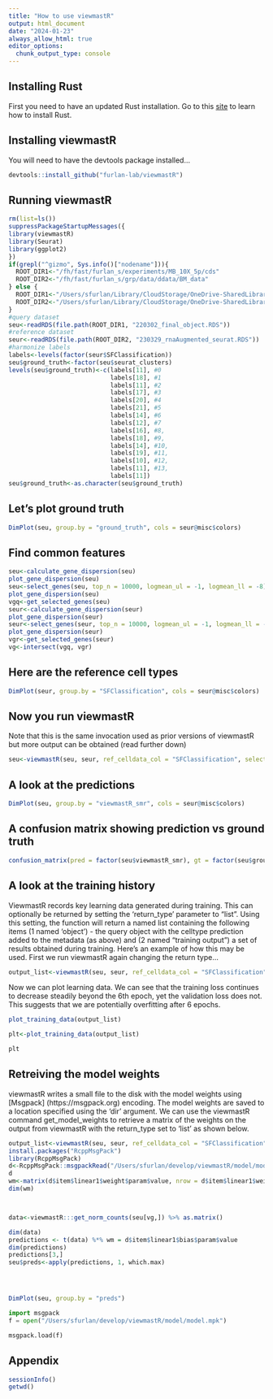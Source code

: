 ```yaml
---
title: "How to use viewmastR"
output: html_document
date: "2024-01-23"
always_allow_html: true
editor_options: 
  chunk_output_type: console
---
```


## Installing Rust

First you need to have an updated Rust installation. Go to this [site](https://www.rust-lang.org/tools/install) to learn how to install Rust.


## Installing viewmastR

You will need to have the devtools package installed...

```r
devtools::install_github("furlan-lab/viewmastR")
```


## Running viewmastR

```r
rm(list=ls())
suppressPackageStartupMessages({
library(viewmastR)
library(Seurat)
library(ggplot2)
})
if(grepl("^gizmo", Sys.info()["nodename"])){
  ROOT_DIR1<-"/fh/fast/furlan_s/experiments/MB_10X_5p/cds"
  ROOT_DIR2<-"/fh/fast/furlan_s/grp/data/ddata/BM_data"
} else {
  ROOT_DIR1<-"/Users/sfurlan/Library/CloudStorage/OneDrive-SharedLibraries-FredHutchinsonCancerCenter/Furlan_Lab - General/experiments/MB_10X_5p/cds"
  ROOT_DIR2<-"/Users/sfurlan/Library/CloudStorage/OneDrive-SharedLibraries-FredHutchinsonCancerCenter/Furlan_Lab - General/datasets/Healthy_BM_greenleaf"
}
#query dataset
seu<-readRDS(file.path(ROOT_DIR1, "220302_final_object.RDS"))
#reference dataset
seur<-readRDS(file.path(ROOT_DIR2, "230329_rnaAugmented_seurat.RDS"))
#harmonize labels
labels<-levels(factor(seur$SFClassification))
seu$ground_truth<-factor(seu$seurat_clusters)
levels(seu$ground_truth)<-c(labels[11], #0
                            labels[18], #1
                            labels[11], #2
                            labels[17], #3
                            labels[20], #4
                            labels[21], #5
                            labels[14], #6
                            labels[12], #7
                            labels[16], #8,
                            labels[18], #9,
                            labels[14], #10,
                            labels[19], #11,
                            labels[10], #12,
                            labels[11], #13,
                            labels[11])
seu$ground_truth<-as.character(seu$ground_truth)
```

## Let's plot ground truth
```r
DimPlot(seu, group.by = "ground_truth", cols = seur@misc$colors)
```


## Find common features

```r
seu<-calculate_gene_dispersion(seu)
plot_gene_dispersion(seu)
seu<-select_genes(seu, top_n = 10000, logmean_ul = -1, logmean_ll = -8)
plot_gene_dispersion(seu)
vgq<-get_selected_genes(seu)
seur<-calculate_gene_dispersion(seur)
plot_gene_dispersion(seur)
seur<-select_genes(seur, top_n = 10000, logmean_ul = -1, logmean_ll = -8)
plot_gene_dispersion(seur)
vgr<-get_selected_genes(seur)
vg<-intersect(vgq, vgr)
```

## Here are the reference cell types
```r
DimPlot(seur, group.by = "SFClassification", cols = seur@misc$colors)
```

## Now you run viewmastR

Note that this is the same invocation used as prior versions of viewmastR but more output can be obtained (read further down)
```r
seu<-viewmastR(seu, seur, ref_celldata_col = "SFClassification", selected_genes = vg)
```

## A look at the predictions
```r
DimPlot(seu, group.by = "viewmastR_smr", cols = seur@misc$colors)
```

## A confusion matrix showing prediction vs ground truth
```r
confusion_matrix(pred = factor(seu$viewmastR_smr), gt = factor(seu$ground_truth), cols = seur@misc$colors)
```

## A look at the training history

ViewmastR records key learning data generated during training.  This can optionally be returned by setting the 'return_type' parameter to "list".  Using this setting, the function will return a named list containing the following items (1 named 'object') - the query object with the celltype prediction added to the metadata (as above) and (2 named "training output") a set of results obtained during training.  Here's an example of how this may be used.  First we run viewmastR again changing the return type...

```r
output_list<-viewmastR(seu, seur, ref_celldata_col = "SFClassification", selected_genes = vg, return_type= "list")
```

Now we can plot learning data.  We can see that the training loss continues to decrease steadily beyond the 6th epoch, yet the validation loss does not.  This suggests that we are potentially overfitting after 6 epochs.
```r
plot_training_data(output_list)

```

```r
plt<-plot_training_data(output_list)
```

```r
plt
```


## Retreiving the model weights

viewmastR writes a small file to the disk with the model weights using [Msgpack] (https://msgpack.org) encoding.  The model weights are saved to a location specified using the 'dir' argument.  We can use the viewmastR command get_model_weights to retrieve a matrix of the weights on the output from viewmastR with the return_type set to 'list' as shown below.
```r
output_list<-viewmastR(seu, seur, ref_celldata_col = "SFClassification", selected_genes = vg, return_type= "list", max_epochs = 3, dir = "/Users/sfurlan/develop/viewmastR/model")
install.packages("RcppMsgPack")
library(RcppMsgPack)
d<-RcppMsgPack::msgpackRead("/Users/sfurlan/develop/viewmastR/model/model.mpk", simplify = T)
d
wm<-matrix(d$item$linear1$weight$param$value, nrow = d$item$linear1$weight$param$shape[1], ncol = d$item$linear1$weight$param$shape[2])
dim(wm)



data<-viewmastR:::get_norm_counts(seu[vg,]) %>% as.matrix()

dim(data)
predictions <- t(data) %*% wm = d$item$linear1$bias$param$value
dim(predictions)
predictions[3,]
seu$preds<-apply(predictions, 1, which.max)




DimPlot(seu, group.by = "preds")
```

```python
import msgpack
f = open("/Users/sfurlan/develop/viewmastR/model/model.mpk")

msgpack.load(f)

```

## Appendix
```r
sessionInfo()
getwd()
```
